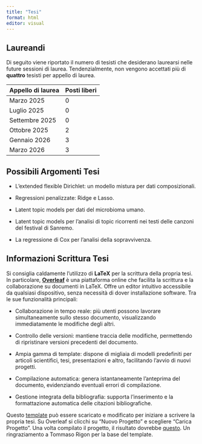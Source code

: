 ---
title: "Tesi"
format: html
editor: visual
---

## Laureandi

Di seguito viene riportato il numero di tesisti che desiderano laurearsi nelle future sessioni di laurea. Tendenzialmente, non vengono accettati più di **quattro** tesisti per appello di laurea.

| Appello di laurea | Posti liberi |
|-------------------|--------------|
| Marzo 2025        | 0            |
| Luglio 2025       | 0            |
| Settembre 2025    | 0            |
| Ottobre 2025      | 2            |
| Gennaio 2026      | 3            |
| Marzo 2026        | 3            |

## Possibili Argomenti Tesi

-   L'extended flexible Dirichlet: un modello mistura per dati composizionali.

-   Regressioni penalizzate: Ridge e Lasso.

-   Latent topic models per dati del microbioma umano.

-   Latent topic models per l'analisi di topic ricorrenti nei testi delle canzoni del festival di Sanremo.

-   La regressione di Cox per l'analisi della sopravvivenza.

## Informazioni Scrittura Tesi

Si consiglia caldamente l'utilizzo di [**LaTeX**]{.text-primary} per la scrittura della propria tesi. In particolare, [**Overleaf**](www.overleaf.com) è una piattaforma online che facilita la scrittura e la collaborazione su documenti in LaTeX. Offre un editor intuitivo accessibile da qualsiasi dispositivo, senza necessità di dover installazione software. Tra le sue funzionalità principali:

-   [Collaborazione]{.text-primary} in tempo reale: più utenti possono lavorare simultaneamente sullo stesso documento, visualizzando immediatamente le modifiche degli altri.

-   Controllo delle versioni: mantiene traccia delle modifiche, permettendo di ripristinare versioni precedenti del documento.

-   Ampia gamma di [template]{.text-primary}: dispone di migliaia di modelli predefiniti per articoli scientifici, tesi, presentazioni e altro, facilitando l'avvio di nuovi progetti.

-   Compilazione automatica: genera istantaneamente l'anteprima del documento, evidenziando eventuali errori di compilazione.

-   Gestione integrata della [bibliografia]{.text-primary}: supporta l'inserimento e la formattazione automatica delle citazioni bibliografiche.

Questo [template](files/Template_Tesi.zip) può essere scaricato e modificato per iniziare a scrivere la propria tesi. Su Overleaf si clicchi su "Nuovo Progetto" e scegliere "Carica Progetto". Una volta compilato il progetto, il risultato dovrebbe [questo](files/Template_Tesi.pdf). Un ringraziamento a Tommaso Rigon per la base del template.
